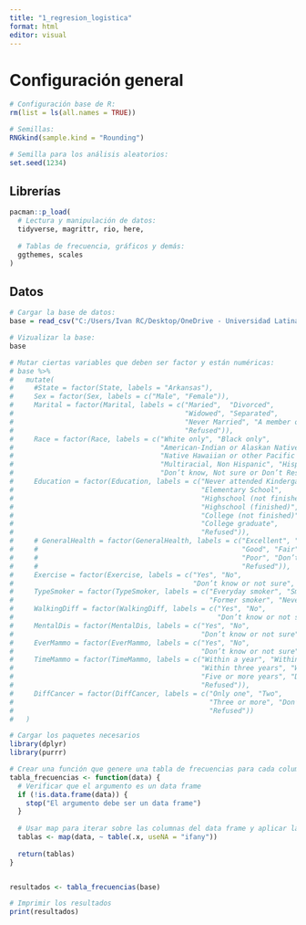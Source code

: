 ```yaml
---
title: "1_regresion_logistica"
format: html
editor: visual
---
```


# Configuración general

```r
# Configuración base de R: 
rm(list = ls(all.names = TRUE))

# Semillas:
RNGkind(sample.kind = "Rounding")

# Semilla para los análisis aleatorios: 
set.seed(1234)
```

## Librerías

```r
pacman::p_load(
  # Lectura y manipulación de datos: 
  tidyverse, magrittr, rio, here,
  
  # Tablas de frecuencia, gráficos y demás:
  ggthemes, scales
)
```


## Datos

```r
# Cargar la base de datos:
base = read_csv("C:/Users/Ivan RC/Desktop/OneDrive - Universidad Latina/I-2024/2. Análisis Multivariado/Proyectos/Pred_Cancer/data/processed/data.csv")

# Vizualizar la base:
base

# Mutar ciertas variables que deben ser factor y están numéricas: 
# base %>% 
#   mutate(
#     #State = factor(State, labels = "Arkansas"),
#     Sex = factor(Sex, labels = c("Male", "Female")),
#     Marital = factor(Marital, labels = c("Maried",  "Divorced",
#                                          "Widowed", "Separated",
#                                          "Never Married", "A member of unmarried couple",
#                                          "Refused")),
#     Race = factor(Race, labels = c("White only", "Black only",
#                                    "American-Indian or Alaskan Native", "Asian only",
#                                    "Native Hawaiian or other Pacific Islander only",
#                                    "Multiracial, Non Hispanic", "Hispanic",
#                                    "Don’t know, Not sure or Don’t Respond")),
#     Education = factor(Education, labels = c("Never attended Kindergarten", 
#                                              "Elementary School",
#                                              "Highschool (not finished)",
#                                              "Highschool (finished)",
#                                              "College (not finished)",
#                                              "College graduate",
#                                              "Refused")),
#     # GeneralHealth = factor(GeneralHealth, labels = c("Excellent", "Very good",
#     #                                                  "Good", "Fair",
#     #                                                  "Poor", "Don’t know or not sure",
#     #                                                  "Refused")),
#     Exercise = factor(Exercise, labels = c("Yes", "No", 
#                                            "Don’t know or not sure", "Refused")),
#     TypeSmoker = factor(TypeSmoker, labels = c("Everyday smoker", "Smoke some days",
#                                                "Former smoker", "Never smoked")),
#     WalkingDiff = factor(WalkingDiff, labels = c("Yes", "No",
#                                                  "Don’t know or not sure", "Refused")),
#     MentalDis = factor(MentalDis, labels = c("Yes", "No",
#                                              "Don’t know or not sure", "Refused")),
#     EverMammo = factor(EverMammo, labels = c("Yes", "No",
#                                              "Don’t know or not sure", "Refused")),
#     TimeMammo = factor(TimeMammo, labels = c("Within a year", "Within two years",
#                                              "Within three years", "Within five years",
#                                              "Five or more years", "Don’t know or not sure",
#                                              "Refused")),
#     DiffCancer = factor(DiffCancer, labels = c("Only one", "Two",
#                                                "Three or more", "Don’t know or not sure",
#                                                "Refused"))
#   )
```

```r
# Cargar los paquetes necesarios
library(dplyr)
library(purrr)

# Crear una función que genere una tabla de frecuencias para cada columna de un data frame
tabla_frecuencias <- function(data) {
  # Verificar que el argumento es un data frame
  if (!is.data.frame(data)) {
    stop("El argumento debe ser un data frame")
  }
  
  # Usar map para iterar sobre las columnas del data frame y aplicar la función table
  tablas <- map(data, ~ table(.x, useNA = "ifany"))
  
  return(tablas)
}


resultados <- tabla_frecuencias(base)

# Imprimir los resultados
print(resultados)

```



